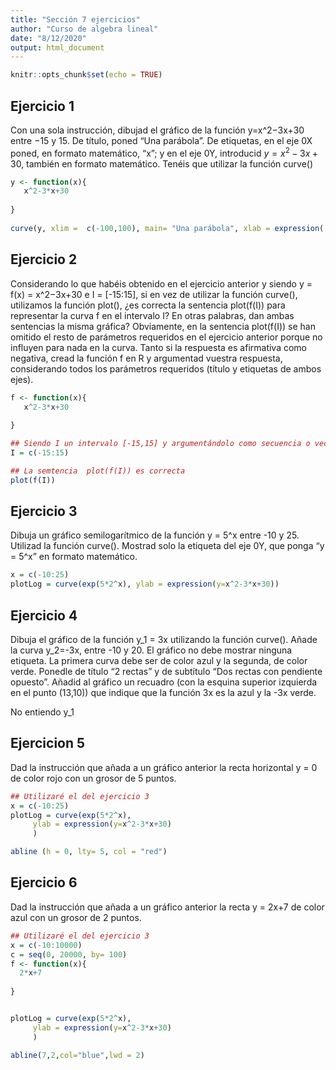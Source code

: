 ```yaml
---
title: "Sección 7 ejercicios"
author: "Curso de algebra lineal"
date: "8/12/2020"
output: html_document
---
```


```r
knitr::opts_chunk$set(echo = TRUE)
```

## Ejercicio 1

Con una sola instrucción, dibujad el gráfico de la función y=x^2−3x+30 entre −15 y 15. De título, poned “Una parábola”. De etiquetas, en el eje 0X poned, en formato matemático, "x"; y en el eje 0Y, introducid $y=x^2−3x+30$, también en formato matemático. Tenéis que utilizar la función curve()

```r


y <- function(x){
   x^2-3*x+30 
  
}
 
curve(y, xlim =  c(-100,100), main= "Una parábola", xlab = expression( c(-100:100)), ylab = expression(y=x^2-3*x+30))

```
## Ejercicio 2

Considerando lo que habéis obtenido en el ejercicio anterior y siendo y = f(x) = x^2−3x+30 e I = [-15:15], si en vez de utilizar la función curve(), utilizamos la función plot(), ¿es correcta la sentencia plot(f(I)) para representar la curva f en el intervalo I? En otras palabras, dan ambas sentencias la misma gráfica? Obviamente, en la sentencia plot(f(I)) se han omitido el resto de parámetros requeridos en el ejercicio anterior porque no influyen para nada en la curva. Tanto si la respuesta es afirmativa como negativa, cread la función f en R y argumentad vuestra respuesta, considerando todos los parámetros requeridos (título y etiquetas de ambos ejes).

```r
f <- function(x){
   x^2-3*x+30 
  
}

## Siendo I un intervalo [-15,15] y argumentándolo como secuencia o vector
I = c(-15:15)

## La semtencia  plot(f(I)) es correcta
plot(f(I))
```

## Ejercicio 3

Dibuja un gráfico semilogarítmico de la función y = 5\cdot 2^x entre -10 y 25. Utilizad la función curve(). Mostrad solo la etiqueta del eje 0Y, que ponga "y = 5\cdot 2^x" en formato matemático.

```r

x = c(-10:25)
plotLog = curve(exp(5*2^x), ylab = expression(y=x^2-3*x+30))

```
## Ejercicio 4
Dibuja el gráfico de la función y_1 = 3x utilizando la función curve(). Añade la curva y_2=-3x, entre -10 y 20. El gráfico no debe mostrar ninguna etiqueta. La primera curva debe ser de color azul y la segunda, de color verde. Ponedle de título "2 rectas" y de subtítulo "Dos rectas con pendiente opuesto". Añadid al gráfico un recuadro (con la esquina superior izquierda en el punto (13,10)) que indique que la función 3x es la azul y la -3x verde.

No entiendo y_1

## Ejercicion 5
Dad la instrucción que añada a un gráfico anterior la recta horizontal y = 0 de color rojo con un grosor de 5 puntos.


```r
## Utilizaré el del ejercicio 3
x = c(-10:25)
plotLog = curve(exp(5*2^x), 
     ylab = expression(y=x^2-3*x+30)
     )

abline (h = 0, lty= 5, col = "red")

```


## Ejercicio 6
Dad la instrucción que añada a un gráfico anterior la recta y = 2x+7 de color azul con un grosor de 2 puntos.

```r
## Utilizaré el del ejercicio 3
x = c(-10:10000)
c = seq(0, 20000, by= 100)
f <- function(x){
  2*x+7 
  
}


plotLog = curve(exp(5*2^x), 
     ylab = expression(y=x^2-3*x+30)
     )

abline(7,2,col="blue",lwd = 2)

```